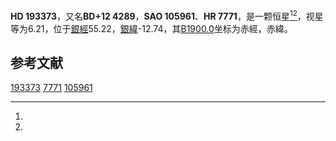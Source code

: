 {{Starbox begin
| name = HD 193373
}}
{{Starbox observe
| epoch = [[J2000.0|J2000.0]]
| constell = {{星座名待查}}<ref name=SIMBAD>{{cite web
 | url=http://simbad.u-strasbg.fr/simbad/sim-id?Ident=HR+7771
 | title =Pulsating variable Star
 | publisher=Centre de Données astronomiques de Strasbourg
 | work=SIMBAD
 | accessdate=2012-07-13}}</ref><ref name=DATA>{{cite web
 | url=http://vizier.u-strasbg.fr/viz-bin/VizieR-5?-out.add=.&-source=5050&-corr=PK=HR&-out.max=9999&HR=7771
 | title=VizieR Detailed Page
 | accessdate=2012-07-13
 | archive-date=2016-03-05
 | archive-url=https://web.archive.org/web/20160305222102/http://vizier.u-strasbg.fr/viz-bin/VizieR-5?-out.add=.&-source=5050&-corr=PK=HR&-out.max=9999&HR=7771
 | dead-url=no
 }}</ref>
| 星官 = 
| ra = {{RA|20|19|29.2}}<ref name=SIMBAD /><ref name=DATA />
| dec = {{DEC|+13|13|1}}<ref name=SIMBAD /><ref name=DATA />
| appmag_v = 6.21<ref name=SIMBAD /><ref name=DATA />
}}
{{Starbox character
| class = M1III<ref name=SIMBAD /><ref name=DATA />
| b-v = 1.63<ref name=SIMBAD /><ref name=DATA />
| u-b = <ref name=SIMBAD /><ref name=DATA />
| r-i = <ref name=SIMBAD /><ref name=DATA />
| variable = 
}}
{{Starbox astrometry
| radial_v = 
| prop_mo_ra = 23
| parallax = 
| p_error = 
}}
{{Starbox catalog
| names =BD+12 4289，[[SAO星表|SAO]] 105961，[[HD星表|HD]] 193373，[[HR星表|HR]] 7771}}
{{Starbox reference |Simbad=HR+7771}}
{{Starbox end}}

'''HD 193373'''，又名'''BD+12 4289'''，'''SAO 105961'''、'''HR 7771'''，是一颗恒星<ref name=SIMBAD /><ref name=DATA />，视星等为6.21，位于[[銀道座標系|銀經]]55.22，[[銀道座標系|銀緯]]-12.74，其[[B1900.0|B1900.0]]坐标为赤經{{RA|20|14|47.6}}，赤緯{{DEC|+12|-12.74|13}}。

== 参考文献 ==
{{reflist}}

{{star-stub}}

[[Category:HD和HDE天體|193373]]
[[Category:HR天體|7771]]
[[Category:SAO天體|105961]]